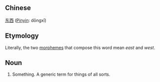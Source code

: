 ==Chinese==
[[东]][[西]] ([[Pinyin]]: dōngxī)

==Etymology==

Literally, the two [[morpheme]]s that compose this word mean ''east'' and ''west''.

==Noun==
# Something.  A generic term for things of all sorts.
